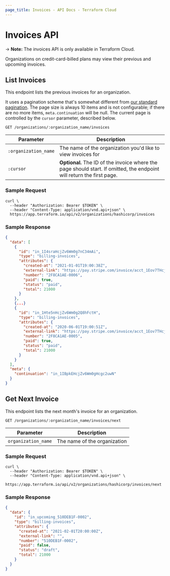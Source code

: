 ```yaml
---
page_title: Invoices - API Docs - Terraform Cloud
---
```


[200]: https://developer.mozilla.org/en-US/docs/Web/HTTP/Status/200

[201]: https://developer.mozilla.org/en-US/docs/Web/HTTP/Status/201

[202]: https://developer.mozilla.org/en-US/docs/Web/HTTP/Status/202

[204]: https://developer.mozilla.org/en-US/docs/Web/HTTP/Status/204

[400]: https://developer.mozilla.org/en-US/docs/Web/HTTP/Status/400

[401]: https://developer.mozilla.org/en-US/docs/Web/HTTP/Status/401

[403]: https://developer.mozilla.org/en-US/docs/Web/HTTP/Status/403

[404]: https://developer.mozilla.org/en-US/docs/Web/HTTP/Status/404

[409]: https://developer.mozilla.org/en-US/docs/Web/HTTP/Status/409

[412]: https://developer.mozilla.org/en-US/docs/Web/HTTP/Status/412

[422]: https://developer.mozilla.org/en-US/docs/Web/HTTP/Status/422

[429]: https://developer.mozilla.org/en-US/docs/Web/HTTP/Status/429

[500]: https://developer.mozilla.org/en-US/docs/Web/HTTP/Status/500

[504]: https://developer.mozilla.org/en-US/docs/Web/HTTP/Status/504

[JSON API document]: /terraform/cloud-docs/api-docs#json-api-documents

[JSON API error object]: https://jsonapi.org/format/#error-objects

# Invoices API

-> **Note:** The invoices API is only available in Terraform Cloud.

Organizations on credit-card-billed plans may view their previous and upcoming invoices.

## List Invoices

This endpoint lists the previous invoices for an organization.

It uses a pagination scheme that's somewhat different from [our standard pagination](/terraform/cloud-docs/api-docs#pagination). The page size is always 10 items and is not configurable; if there are no more items, `meta.continuation` will be null. The current page is controlled by the `cursor` parameter, described below.

`GET /organizations/:organization_name/invoices`

| Parameter            | Description                                                                                                           |
| -------------------- | --------------------------------------------------------------------------------------------------------------------- |
| `:organization_name` | The name of the organization you'd like to view invoices for                                                          |
| `:cursor`            | **Optional.** The ID of the invoice where the page should start. If omitted, the endpoint will return the first page. |

### Sample Request

```shell
curl \
  --header "Authorization: Bearer $TOKEN" \
  --header "Content-Type: application/vnd.api+json" \
  https://app.terraform.io/api/v2/organizations/hashicorp/invoices
```

### Sample Response

```json
{
  "data": [
    {
      "id": "in_1I4sraHcjZv6Wm0g7nC34mAi",
      "type": "billing-invoices",
      "attributes": {
        "created-at": "2021-01-01T19:00:38Z",
        "external-link": "https://pay.stripe.com/invoice/acct_1Eov7THcjZv6Wm0g/invst_IgFMMfdzAZzMQq8GXyUbrk9lFMqvp9SX/pdf",
        "number": "2F8CA1AE-0006",
        "paid": true,
        "status": "paid",
        "total": 21000
      }
    },
    {...}
    {
      "id": "in_1Hte5nHcjZv6Wm0g2Q8hFctH",
      "type": "billing-invoices",
      "attributes": {
        "created-at": "2020-06-01T19:00:51Z",
        "external-link": "https://pay.stripe.com/invoice/acct_1Eov7THcjZv6Wm0g/invst_IUdMM6wl0JfA95tgWGZxpBGXYtJwmBgY/pdf",
        "number": "2F8CA1AE-0005",
        "paid": true,
        "status": "paid",
        "total": 21000
      }
    }
  ],
  "meta": {
    "continuation": "in_1IBpkEHcjZv6Wm0gHcgc2uwN"
  }
}
```

## Get Next Invoice

This endpoint lists the next month's invoice for an organization.

`GET /organizations/:organization_name/invoices/next`

| Parameter           | Description                  |
| ------------------- | ---------------------------- |
| `organization_name` | The name of the organization |

### Sample Request

```shell
curl \
  --header "Authorization: Bearer $TOKEN" \
  --header "Content-Type: application/vnd.api+json" \
  https://app.terraform.io/api/v2/organizations/hashicorp/invoices/next
```

### Sample Response

```json
{
  "data": {
    "id": "in_upcoming_510DEB1F-0002",
    "type": "billing-invoices",
    "attributes": {
      "created-at": "2021-02-01T20:00:00Z",
      "external-link": "",
      "number": "510DEB1F-0002",
      "paid": false,
      "status": "draft",
      "total": 21000
    }
  }
}
```
